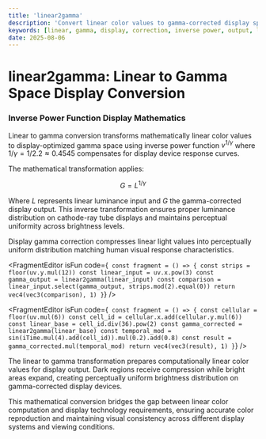 ```yaml
---
title: 'linear2gamma'
description: 'Convert linear color values to gamma-corrected display space using inverse power function for proper display output'
keywords: [linear, gamma, display, correction, inverse power, output, luminance]
date: 2025-08-06
---
```



# linear2gamma: Linear to Gamma Space Display Conversion

### Inverse Power Function Display Mathematics

Linear to gamma conversion transforms mathematically linear color values to display-optimized gamma space using inverse power function $v^{1/\gamma}$ where $1/\gamma = 1/2.2 ≈ 0.4545$ compensates for display device response curves.

The mathematical transformation applies:

$$G = L^{1/\gamma}$$

Where $L$ represents linear luminance input and $G$ the gamma-corrected display output. This inverse transformation ensures proper luminance distribution on cathode-ray tube displays and maintains perceptual uniformity across brightness levels.

Display gamma correction compresses linear light values into perceptually uniform distribution matching human visual response characteristics.

<FragmentEditor
        isFun
        code={`
const fragment = () => {
        const strips = floor(uv.y.mul(12))
        const linear_input = uv.x.pow(3)
        const gamma_output = linear2gamma(linear_input)
        const comparison = linear_input.select(gamma_output, strips.mod(2).equal(0))
        return vec4(vec3(comparison), 1)
}`}
/>

<FragmentEditor
        isFun
        code={`
const fragment = () => {
        const cellular = floor(uv.mul(6))
        const cell_id = cellular.x.add(cellular.y.mul(6))
        const linear_base = cell_id.div(36).pow(2)
        const gamma_corrected = linear2gamma(linear_base)
        const temporal_mod = sin(iTime.mul(4).add(cell_id)).mul(0.2).add(0.8)
        const result = gamma_corrected.mul(temporal_mod)
        return vec4(vec3(result), 1)
}`}
/>

The linear to gamma transformation prepares computationally linear color values for display output. Dark regions receive compression while bright areas expand, creating perceptually uniform brightness distribution on gamma-corrected display devices.

This mathematical conversion bridges the gap between linear color computation and display technology requirements, ensuring accurate color reproduction and maintaining visual consistency across different display systems and viewing conditions.
